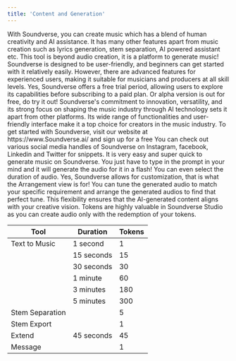 ```yaml
---
title: 'Content and Generation'
---
```

<Accordion title="What can I do with Soundverse?">
 With Soundverse, you can create music which has a blend of human creativity and AI assistance. It has many other features apart from music creation such as lyrics generation, stem separation, AI powered assistant etc. This tool is beyond audio creation, it is a platform to generate music!
</Accordion>
<Accordion title="Is Soundverse easy to use for beginners?">
  Soundverse is designed to be user-friendly, and beginners can get started with it relatively easily. However, there are advanced features for experienced users, making it suitable for musicians and producers at all skill levels.
</Accordion>
<Accordion title="Is there a free trial available?">
 Yes, Soundverse offers a free trial period, allowing users to explore its capabilities before subscribing to a paid plan. Or alpha version is out for free, do try it out!
</Accordion>
<Accordion title="What sets Soundverse apart from other AI music platforms? ">
 Soundverse's commitment to innovation, versatility, and its strong focus on shaping the music industry through AI technology sets it apart from other platforms. Its wide range of functionalities and user-friendly interface make it a top choice for creators in the music industry.
</Accordion>
<Accordion title="How can I get started with Soundverse?">
 To get started with Soundverse, visit our website at https://www.Soundverse.ai/ and sign up for a free
</Accordion>
<Accordion title="Where can I get tutorial or snippets of Soundverse?">
  You can check out various social media handles of Soundverse on Instagram, facebook, Linkedin and Twitter for snippets.
</Accordion>
<Accordion title="How do I generate music in Soundverse? ">
 It is very easy and super quick to generate music on Soundverse. You just have to type in the prompt in your mind and it will generate the audio for it in a flash! You can even select the duration of audio.
</Accordion>
<Accordion title="Can I customize the audio generated by Soundverse?">
  Yes, Soundverse allows for customization, that is what the Arrangement view is for! You can tune the generated audio to match your specific requirement and arrange the generated audios to find that perfect tune. This flexibility ensures that the AI-generated content aligns with your creative vision.
</Accordion>
<Accordion title="What is the value of tokens?">
 Tokens are highly valuable in Soundverse Studio as you can create audio only with the redemption of your tokens.


| Tool            | Duration |   Tokens  |
| --------------- | -------- | ----------|
| Text to Music   | 1 second | 1         |
|                 |15 seconds|15         |
|                 |30 seconds|30         |
|                 |1 minute  |60         |
|                 |3 minutes |180        |
|                 |5 minutes |300        |
| Stem Separation |          |5          |
| Stem Export     |          |1          |
| Extend          |45 seconds| 45        |
| Message         |          | 1         |










</Accordion>